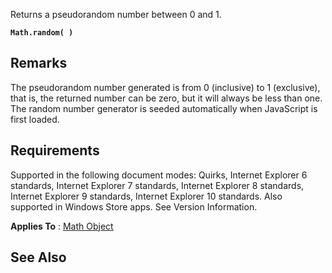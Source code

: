 Returns a pseudorandom number between 0 and 1.

 '''Math.random( )'''

==Remarks==
The pseudorandom number generated is from 0 (inclusive) to 1 (exclusive), that is, the returned number can be zero, but it will always be less than one. The random number generator is seeded automatically when JavaScript is first loaded.


==Requirements==
Supported in the following document modes: Quirks, Internet Explorer 6 standards, Internet Explorer 7 standards, Internet Explorer 8 standards, Internet Explorer 9 standards, Internet Explorer 10 standards. Also supported in Windows Store apps. See Version Information.

'''Applies To''' : [[Objects/Math|Math Object]]


==See Also==

              
